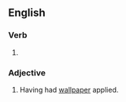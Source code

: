==English==

===Verb===
{{head|en|verb form}}

# {{en-past of|wallpaper}}

===Adjective===
{{en-adj}}

# Having had [[wallpaper]] applied.